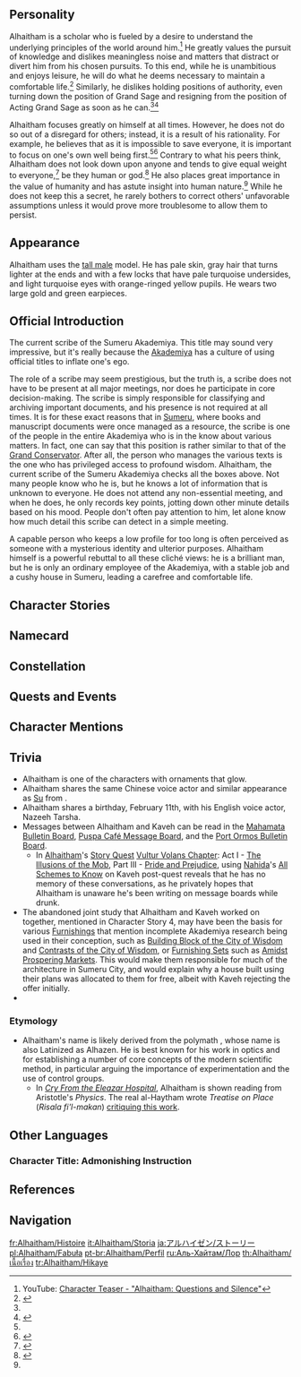 {{CharacterTabs}}
{{Quote|The current scribe of the Sumeru Akademiya, a man endowed with extraordinary intelligence and talent. He lives free &mdash; free from the searching eyes of ordinary people, anyway.|Description from the Official Website<ref>Official ''Genshin Impact'' Website: [https://genshin.hoyoverse.com/en/character/sumeru?char=10 Alhaitham]</ref>}}
==Personality==
{{Quote|The current scribe of the Sumeru Akademiya, a man endowed with extraordinary intelligence and talent. He lives free &mdash; free from the searching eyes of ordinary people, anyway.|In-game character attributes and profile page text}}
Alhaitham is a scholar who is fueled by a desire to understand the underlying principles of the world around him.<ref>YouTube: [https://youtu.be/JeOJi3tNIDs Character Teaser - "Alhaitham: Questions and Silence"]</ref> He greatly values the pursuit of knowledge and dislikes meaningless noise and matters that distract or divert him from his chosen pursuits. To this end, while he is unambitious and enjoys leisure, he will do what he deems necessary to maintain a comfortable life.<ref name=":0">{{Ref/Quest|A Toast to Victory}}</ref> Similarly, he dislikes holding positions of authority, even turning down the position of Grand Sage and resigning from the position of Acting Grand Sage as soon as he can.<ref name=":0" /><ref name=":1">{{Ref/Quest|Pride and Prejudice}}</ref>

Alhaitham focuses greatly on himself at all times. However, he does not do so out of a disregard for others; instead, it is a result of his rationality. For example, he believes that as it is impossible to save everyone, it is important to focus on one's own well being first.<ref name=":1" /><ref name=":2">{{Ref/Quest|Cry From the Eleazar Hospital}}</ref> Contrary to what his peers think, Alhaitham does not look down upon anyone and tends to give equal weight to everyone,<ref name=":3">{{Ref/Quest|A Thorough Investigation}}</ref> be they human or god.<ref>{{Ref/VO|Alhaitham|About Lesser Lord Kusanali}}</ref> He also places great importance in the value of humanity and has astute insight into human nature.<ref name=":1" /> While he does not keep this a secret, he rarely bothers to correct others' unfavorable assumptions unless it would prove more troublesome to allow them to persist.

==Appearance==
{{See also|The Rational}}
<!-- Keep appearance section short and concise. Limit to 3-4 sentences. Outfits should be described on the outfit pages. -->
Alhaitham uses the [[:Category:Tall Male Characters|tall male]] model. He has pale skin, gray hair that turns lighter at the ends and with a few locks that have pale turquoise undersides, and light turquoise eyes with orange-ringed yellow pupils. He wears two large gold and green earpieces.

==Official Introduction==
{{Official Introduction
|title     = The art of learning, thinking, and doing
|link      = https://www.hoyolab.com/article/14263691
|character = Alhaitham
}}
{{Quote|I can't deny that he's very smart. However, it's a shame that a man of such talent only pays attention to the truth itself and not to the people around him. Or perhaps this is due to an extraordinary sense of individualism, which causes a lot of problems. For example, he doesn't seem to respect his seniors... Of course, I'm not referring to myself specifically.|[[Kaveh]]}}
The current scribe of the Sumeru Akademiya. This title may sound very impressive, but it's really because the [[Akademiya]] has a culture of using official titles to inflate one's ego.

The role of a scribe may seem prestigious, but the truth is, a scribe does not have to be present at all major meetings, nor does he participate in core decision-making. The scribe is simply responsible for classifying and archiving important documents, and his presence is not required at all times. It is for these exact reasons that in [[Sumeru]], where books and manuscript documents were once managed as a resource, the scribe is one of the people in the entire Akademiya who is in the know about various matters. In fact, one can say that this position is rather similar to that of the [[Grand Conservator]]. After all, the person who manages the various texts is the one who has privileged access to profound wisdom.
Alhaitham, the current scribe of the Sumeru Akademiya checks all the boxes above. Not many people know who he is, but he knows a lot of information that is unknown to everyone. He does not attend any non-essential meeting, and when he does, he only records key points, jotting down other minute details based on his mood. People don't often pay attention to him, let alone know how much detail this scribe can detect in a simple meeting.

A capable person who keeps a low profile for too long is often perceived as someone with a mysterious identity and ulterior purposes. Alhaitham himself is a powerful rebuttal to all these cliché views: he is a brilliant man, but he is only an ordinary employee of the Akademiya, with a stable job and a cushy house in Sumeru, leading a carefree and comfortable life.

==Character Stories==
{{Character Story
|title1        = Character Details
|text1         = <p>A capable person who keeps a low profile for too long is often perceived as someone with a mysterious identity and ulterior purposes. Alhaitham himself is a powerful rebuttal to all these cliché views: He is a brilliant man, but he is only an ordinary employee of the Akademiya, with a stable job and a cushy house in Sumeru, leading a carefree and comfortable life.</p><!--
              --><p>Sometimes, people find it next to impossible to catch the current scribe in his office. Little do they know about the scribe, other than his name, "Alhaitham," and that he is supposed to be present during work hours. The fact is, no one knows his whereabouts, and all they can do is leave documents and files on his desk.</p><!--
              --><p>Alhaitham couldn't be more satisfied with how things are. The man might be at home or in the library, but he'll never appear where people wish him to be.</p><!--
              --><p>Having an entirely unpredictable schedule affords undisturbed freedom.</p>
|mention1      = 

|title2        = Character Story 1
|friendship2   = 2
|text2         = <p>The title of a "scribe" may sound impressive to most Akademiya students, but this fancy name is just a product of the Akademiya's culture to use unnecessarily high-flown titles.</p><!--
              --><p>In truth, the scribe does not have to be present at all major meetings, nor does he participate in core decision-making. The scribe is simply responsible for classifying and archiving important documents. However, in Sumeru, where books and manuscript documents were once managed as a resource, the scribe is one of the most "in-the-know" people in the entire Akademiya. One can say that this position is rather similar to that of the Grand Conservator &mdash; after all, the person who manages texts will have privileged access to profound wisdom.</p><!--
              --><p>As the current scribe of the Sumeru Akademiya, Alhaitham acts in perfect compliance with his role: He does not attend any non-essential meetings, and when he is required to be present, he only records key points, jotting down other minute details based on his mood. If the meeting does not affect his personal interests or fails to pique his curiosity, he will not be bothered to give any comments. He does make comments, however, when someone has come up with something offensively foolish &mdash; and one should expect these comments to be more blunt than necessary.</p><!--
              --><p>Such is Alhaitham's life philosophy: Whenever the need for his judgment arises, one must be ready to accept any means and privileges he might require to make that judgment. Fortunately for everyone, Alhaitham notes that he is too lazy to possess too many ambitions.</p><!--
              --><p>All scholars seek knowledge and the truth. Some do so for fame, while others, for ambition. And some others enjoy conquering knowledge and the truth, transcending them, and savoring the sense of superiority in the process. Alhaitham isn't any one of them. He is only driven by what intrigues him. He believes that many scholars have already become lost in their pursuits, taking the truth as a tool or even a shortcut to self-realization.</p><!--
              --><p>However, whether one seeks it or not, the truth is always there, hanging high above the sky like an illuminating star. It is not the end of a trip or the destination of a match. It is and shall remain constant, regardless of human existence. Also, human pursuits will not simply end after certain knowledge has been acquired &mdash; though people never doubt that they can claim the fruit with joy and are prepared to sacrifice everything for it, their desire for knowledge will keep them going.</p><!--
              --><p>Those who fail to see through the truth set themselves on an endless path, while those with clear minds will say: The truth did not come into being to serve anyone, and whoever is unable to harness their desire for knowledge will be destroyed by it. Such is the rule of the Nation of Wisdom. Of course, if you want to blend in, you are welcome to fake such a posture.</p>
|mention2      = 

|title3        = Character Story 2
|friendship3   = 3
|quest3        = The Illusions of the Mob
|text3         = <p>To the people of Sumeru, those who played a part in the operation to save Lesser Lord Kusanali are deemed to be heroes. However, a great many who make such compliments don't really know the full story. They simply repeat a fragment of a tale that they find inspiring. As one of the protagonists in their stories, Alhaitham has no opinion whatsoever about being a "hero," nor does he believe that these stories are worth talking about.</p><!--
              --><p>Meanwhile, Alhaitham has declined the Akademiya's offer to become the Grand Sage multiple times. But given the chaos in Sumeru, Alhaitham eventually agreed to serve as Acting Grand Sage temporarily.</p><!--
              --><p>It already defied common logic for someone to refuse the titles of Sage and Grand Sage, and yet Alhaitham went further still, resigning and returning to his humble role as Scribe at the agreed-upon time instead of clinging to power.</p><!--
              --><p>If he did manage to gain anything from it at all, it was the financial benefits: His salary stayed the same after his resignation, not to mention the several high-quality research projects that he was able to complete on his own. There is no doubt, then, that he will lead a well-off life. In addition, his interpersonal relationships have also improved, as he has more or less befriended the other participants in the archon-saving operation &mdash; they have gotten close to the point where Alhaitham might greet these people with a nod or two when he sees them.</p><!--
              --><p>Sometimes, Lesser Lord Kusanali will also invite Alhaitham to the Sanctuary of Surasthana to discuss various matters. He has met many people there: the General Mahamatra Cyno, the mercenary Dehya, and Nilou, star of the Zubayr Theater. Nilou even once asked him: "How did you manage to come up with such a bold plan? When I think back on it, we were all quite lucky to not get hurt..."</p><!--
              --><p>Nilou hesitated before she continued, and Alhaitham understood her confusion, for anyone would have wondered how he could have stayed unscathed despite the influence of the Divine Knowledge Capsule. But in Alhaitham's eyes, he was never in danger, for he had never used any capsules.</p><!--
              --><p>As for how he had managed to do that, it was all thanks to his role as the scribe. As a scholar lucky enough to have read the Akasha's system manual, he had studied the headset and Canned Knowledge, such that he knew how to alter the status signal of the Akasha. He had even once thought of reversing the holographic shield of the Akasha Terminal and projecting it to the back of his head to offer protection from attacks on that front.</p><!--
              --><p>It has been proven that a plan lays the foundation for everything, and that prior research lays the foundation for a plan. Alhaitham, who had no interest in boasting about how he remained unscathed, answered Nilou's question with another: "As far as I know, Cyno and Dehya are also curious about this, yet you are the only one who has raised this question. Were they just too shy to ask me themselves?"</p>
|mention3      = Cyno,Dehya,Lesser Lord Kusanali,Nilou

|title4        = Character Story 3
|friendship4   = 4
|text4         = <p>Alhaitham seldom discusses personalities or dispositions with others. He believes that the prevalent theories about them are wrong. Suppose someone insists that one's character has nothing to do with their abilities and opinions, the person with such a view will find themselves unable to judge any aspect of another person. A smart person will often hold different attitudes towards a foolish person and another smart person, and the foolish often think differently when facing success and failure. People's views on Alhaitham are proof of this point &mdash; given his superb talents and egocentric personality, no one wants to get too close to him, but still, they see him as an outstanding scholar.</p><!--
              --><p>This is exactly the public image Alhaitham desires. Many scholars are rigid and inflexible, but Alhaitham is not one of them. As a matter of fact, his occasional sarcasm in part reflects his philosophy. Society (or the collective) relies on rules to regulate individuals, and language is one of these regulative tools. Turning language against its original design serves to challenge unreasonable rules, and one can thus stay out of trouble.</p><!--
              --><p>The word "talented" is abused within the Akademiya, and so are "born differently," "touched by the archon," and such... In Sumeru, one's talents are a trial. Outstanding talent is not necessarily seen as a perfect gift, but it also divides people. For instance, to compliment someone with unimaginable achievements, ordinary folk often call them a "genius," or "superhuman," or a "prodigy"... But upon reflection, one will soon notice another layer of meaning that even the speakers themselves have not realized: That the talented and the ordinary are categorically different.</p><!--
              --><p>If someone is capable of things that others aren't, they must have been endowed with some special abilities and gifts. Excessive compliments for and wild imagination regarding outstanding people only serve to alienate them. "They are successful because they are different" &mdash; such is the typical excuse favored by underachievers. These ignorant notions mean nothing to Alhaitham. Though he does know his way around people, he will not waste his time on such trivial matters.</p><!--
              --><p>Rules define borders and set limits. Yet these rules should not be judged solely on the number of people they limit. Therefore, Alhaitham has come up with his own set of rules with which he perceives everything and challenges the world. It is the crystallization of his philosophy. To maintain these rules of his own fashioning, Alhaitham acts on his own will and deals with anything that appears harmful in his eyes.</p><!--
              --><p>Only with objective judgment can one see the truth. By acknowledging the differences between individuals and recognizing differing levels of capabilities and mental capacities, one will discover the answer right away: Judgment from others is inconsequential, but to leave the right of judgment in others' hands is equal to denying oneself. To be "different" should not simply be a label given to you by others. Rather, the talented should have long understood that their uniqueness is also a gift.</p><!--
              --><p>To put it another way, when a talented person truly understands that they are different and that they are indisputably ingenious, only then can they truly understand the value of their abilities. And as for cowards who remain blinded by perspectives advocated by the great majority, they have not yet found their true selves.</p>
|mention4      = 

|title5        = Character Story 4
|friendship5   = 5
|text5         = <p>To live a peaceful and comfortable life, one must meet a few requirements first: Congruous personality and logic, adequate fighting prowess, a slow-paced job, and a cushy house in the vicinity of one's office.</p><!--
              --><p>Alhaitham has checked all the boxes above. He would never deny that no place suits him better than the Nation of Wisdom, where social capital is linked to one's academic abilities.</p><!--
              --><p>[[Alhaitham's Home|His current house]], which is located near the Akademiya, is one of the academic resources that he gained through promising research projects. This house's story dates back to Alhaitham's student years. If his classmates still remember him, they will recall that he was not one to mingle with the crowd. As a result, he has only participated in one joint research project. Despite its eventual success, the project resulted in a huge quarrel and a parting of ways. Little do people know about Alhaitham's part in this story, though they might be acquainted with the other protagonist: The Kshahrewar architect Kaveh.</p><!--
              --><p>This academic incident is not very widely-known &mdash; and in truth, the tale of two geniuses falling out due to differing perspectives is an all-too-familiar one in the Akademiya. But even though their collaboration did fall through, neither of them will deny the other party's exceptional brilliance. As for their research, the Akademiya would later transfer the relevant assets to the researchers involved as per regulation.</p><!--
              --><p>Although the two did not continue that research, its great success in the early stage still serves as compelling proof of Alhaitham's academic ability. Later, the Akademiya even used this project, which they had forgotten to cancel, as a reference for allocating housing resources, and as such, Alhaitham was given a very decent house befitting his participation in this ingenious project. But the other contributor, Kaveh, had never approached Alhaitham regarding that allocation. It wasn't until later that Kaveh had someone inform Alhaitham and the Akademiya that he was not in want of a house and thus had no use of this property.</p><!--
              --><p>When next they met, Kaveh had gone bankrupt. According to Alhaitham, this former friend of his possesses a personality and values that are not congruous with his abilities. The two differ on too many things and cannot reach a consensus even today.</p><!--
              --><p>Allowing Kaveh to stay in this house provides Alhaitham with an interesting research topic: Legally and socially speaking, since Kaveh has previously forfeited the right to his half of this house, he should pay the landlord during his stay. However, paying rent would, to some extent, deny his contribution to the research, which contradicts the academic spirit.</p><!--
              --><p>An intriguing matter to consider, but Alhaitham has no interest in the answer. Thus, he has taken his broke former colleague in, collects rent as the rightful landlord, and gives his colleague some household chores. He is well aware of the dissatisfaction Kaveh might have, but it matters not to him. As far as Alhaitham is concerned, Kaveh is a familiar face, similarly lacks familial attachments, and is the polar opposite of himself as a scholar &mdash; that is to say, an excellent mirror. Human vision is limited, but it can be perfected through the presence of another genius. Taking this opportunity, Alhaitham will be able to observe other aspects of this world and thus understand more things that may have otherwise been unfathomable.</p>
|mention5      = Kaveh

|title6        = Character Story 5
|friendship6   = 6
|text6         = <p>The Nation of Wisdom places academics and knowledge above everything else. As such, a scholar acknowledged by others within the Akademiya usually possesses a higher social status. Alhaitham was born to just such a family of well-received scholars. His parents died very early in an accident, and he was raised by his grandmother, a Kshahrewar scholar.</p><!--
              --><p>Alhaitham doesn't have many recollections of his parents. He learned from his grandmother that they were both employed by the Akademiya, with his father being a mentor in Haravatat and his mother, a renowned scholar in Vahumana.</p><!--
              --><p>Alhaitham has inherited his parents' intelligence, and he was always the sharp kid amongst his peers, so much so that he started reading abstruse academic journals at around the age of seven. Having noticed his exceptional talents, Alhaitham's grandmother suggested that he attend school early. However, it only took half a day in the Akademiya for little Alhaitham to report this back to his grandmother: Everyone he met there was boring and he preferred reading alone to listening to their meaningless courses. Alhaitham's grandmother saw his parents' talents and personalities in him, and agreed to let him stay home to be self-taught.</p><!--
              --><p>To Alhaitham, "to be self-taught" means to read, break down, reorganize, and question. Due to his family background, he was lucky to be exposed to books made of paper. Interestingly enough, he takes more pleasure in reading his grandmother's hard-copy collections than obtaining knowledge from the Akasha directly.</p><!--
              --><p>As opposed to the Akasha, books are inflexible and rigid, and there is no guarantee that their contents are error-free either. To use such a medium of knowledge is to dance with potential misinformation. The majority of people in Sumeru hate this, but Alhaitham derives great enjoyment from it. It was from reading that he acquired the ability to learn, analyze, and even rectify, and ultimately, he has learned to question. If the rustic and primitive method known as reading is ever any trouble, it is trouble that Alhaitham appreciates.</p><!--
              --><p>Alhaitham's grandmother told him: "You and your father both like reading. Now, I can't say if the two of you have been given too much share of wisdom or not, but always remember that being different is a gift."</p><!--
              --><p>Knowledge is to be recognized, pursued, and trusted, but one should never forget to question it. Perhaps only those who come to such an understanding will not be easily moved by Canned Knowledge and other convenient knowledge media. And only someone who had already met these prerequisites would have casually read the Akasha manual sealed deep within the House of Daena.</p><!--
              --><p>As Alhaitham's grandmother had said, books contain useless information, and sometimes in large amounts, but his sharp mind will sift through them &mdash; and if a book he has read lingers in his memory, it will come in handy one day.</p><!--
              --><p>After his grandmother's passing, Alhaitham managed her funeral on his own, inheriting her properties and her small library. Before she passed away, Alhaitham's grandmother gave him this earnest blessing: "You are such a smart child. Many such people have large egos and a propensity to act on their own. You are outstanding and possess a broader horizon than ordinary people. This is not a bad thing, but you must take care to have a clearer mind than others. You must understand that vain pursuits are but dust, and that you must discern your path with the greatest of wisdom."</p><!--
              --><p>Later, Alhaitham applied for the Akademiya and was immediately admitted, scoring high marks in the Haravatat entrance exam. He was informed that his grandmother had also applied for him to be able to attend classes in other Darshans. Following his late grandmother's advice, Alhaitham has always kept a low profile and a clear mind, and always makes decisions for himself.</p><!--
              --><p>Years later, when Alhaitham moved into his new house, he brought all those books over. While sorting through them, he flipped through a few that he had read long ago. The journals that had well-wishes written on their title pages were from his mother's collection, and the ones with reference materials inserted between pages and notes on the margins had once belonged to his father. On top of them, there was a thick book with an exquisite, emerald-colored cover. On the title page, his grandmother had written thus: May my child Alhaitham lead a peaceful life.</p>
|mention6      = 

|title7        = The Doer's Belt Pouch
|friendship7   = 4
|text7         = <p>A sturdy and durable green belt pouch.</p><!--
              --><p>People often mistake it for a wide belt, an impression perhaps reinforced by its color being in perfect harmony with Alhaitham's outfit.</p><!--
              --><p>There are only a few things in this pouch: Keys, some recent read of Alhaitham's, and a portable music player that goes with his headphones.</p><!--
              --><p>Alhaitham personally made the music player when he first became the scribe, and it is connected to the headphones via cables of the same color. He sometimes uses the gadget to play music, and other times, to block noise.</p>
|mention7      = 

|title8        = Vision
|friendship8   = 6
|text8         = <p>"The value of language is not limited to words. A unified language helps to govern thoughts. Language is the bottom line, rules, weapons, and violence. By making our language unique, we can open up a special path to the relative completion of minds.</p><!--
              --><p>Governing thoughts may appear meaningless to some, but to others, it has a very significant meaning. Individuals' pursuit of uniqueness gives rise to various languages and media. People are controlled by language under many circumstances."</p><!--
              --><p>As Alhaitham flipped through these pages, reaching the end of the book and its back cover, he realized that an intricate ornament had been underneath the tome this whole time.</p><!--
              --><p>Of course, he knew what it was &mdash; a Vision, the proof of one's power. However, this item did not mean much to him.</p><!--
              --><p>A believer might have perceived this divine item to be a thing most lofty, but to him, it was no more than a useful tool.</p><!--
              --><p>Alhaitham was out on a research trip when he was given the Vision.</p><!--
              --><p>He didn't plan to dwell too much on it. It belonged to him, after all, so what difference would it make if he checked on it tomorrow, as opposed to today?</p><!--
              --><p>And just like the knowledge he has acquired, what he has obtained shall always remain in his possession.</p>
|mention8      = 
}}

==Namecard==
{{Namecard|Alhaitham: Enlightenment}}

==Constellation==
{{Constellation Lore|Vultur Volans}}

==Quests and Events==
{{Quests and Events
|Where the Boat of Consciousness Lies = cutscene
}}

==Character Mentions==
{{Character Mentions}}

==Trivia==
* Alhaitham is one of the characters with ornaments that glow. {{Transclude|The Rational|Glowing Ornaments|section=1}}
* Alhaitham shares the same Chinese voice actor and similar appearance as [[w:c:honkaiimpact3:Su|Su]] from ''{{w|Honkai Impact 3rd}}''.
* Alhaitham shares a birthday, February 11th, with his English voice actor, Nazeeh Tarsha.
* Messages between Alhaitham and Kaveh can be read in the [[Mahamata Bulletin Board]], [[Puspa Café Message Board]], and the [[Port Ormos Bulletin Board]].
** In [[Alhaitham]]'s [[Story Quest]] [[Vultur Volans Chapter]]: Act I - [[The Illusions of the Mob]], Part III - [[Pride and Prejudice]], using [[Nahida]]'s [[All Schemes to Know]] on Kaveh post-quest reveals that he has no memory of these conversations, as he privately hopes that Alhaitham is unaware he's been writing on message boards while drunk.
* The abandoned joint study that Alhaitham and Kaveh worked on together, mentioned in Character Story 4, may have been the basis for various [[Furnishing]]s that mention incomplete Akademiya research being used in their conception, such as [[Building Block of the City of Wisdom]] and [[Contrasts of the City of Wisdom]], or [[Furnishing Set]]s such as [[Amidst Prospering Markets]]. This would make them responsible for much of the architecture in Sumeru City, and would explain why a house built using their plans was allocated to them for free, albeit with Kaveh rejecting the offer initially.
* {{Character Furnishing Mentions}}

===Etymology===
* Alhaitham's name is likely derived from the {{w|Islamic Golden Age}} polymath {{w|Ibn al-Haytham|Ḥasan Ibn al-Haytham}}, whose name is also Latinized as Alhazen. He is best known for his work in optics and for establishing a number of core concepts of the modern scientific method, in particular arguing the importance of experimentation and the use of control groups.
** In ''[[Cry From the Eleazar Hospital]]'', Alhaitham is shown reading from Aristotle's ''Physics''. The real al-Haytham wrote ''Treatise on Place'' (''Risala fi'l-makan'') [https://www.cambridge.org/core/journals/arabic-sciences-and-philosophy/article/in-defence-of-the-sovereignty-of-philosophy-albaghdadis-critique-of-ibn-alhaythams-geometrisation-of-place/29042F82257DE057730816D96ADCE80C critiquing this work].
<!--
==Notes==
{{Reflist|note=1}}
-->

==Other Languages==
===Character Title: Admonishing Instruction===
{{Other Languages
|en      = Admonishing Instruction
|zhs     = 诲韬诤言
|zhs_rm  = Huìtāo Zhēngyán
|zht     = 誨韜諍言
|zht_rm  = Huìtāo Zhēngyán
|zh_tl   = Instructive Strategy, Forthright Admonition
|ja      = 権謀教戒
|ja_rm   = Kenbou Kyoukai
|ja_tl   = Power Struggle, Instructive Tactics
|ko      = 충고와 직언
|ko_rm   = Chunggowa Jigeon
|ko_tl   = Advice and Outspoken Comments
|es      = El Instructor Severo
|es_tl   = The Severe Instructor
|fr      = Instruction d'admonestation
|fr_tl   = Instruction of Admonition
|ru      = Голос разума
|ru_tl   = Voice of Reason
|th      = คำวิจารณ์ซ่อนคม
|th_rm   = Kham Wi-chan Son Khom
|th_tl   = A Hidden-Connotation Criticism
|vi      = Lời Khuyên Tận Tình
|vi_tl   = Hearty Advice
|de      = Vertreter mahnender Worte
|de_tl   = Representative of Admonitory Words
|id      = Admonishing Instruction
|pt      = Reprimenda Instrutiva
|pt_tl   = 
|tr      = Uyarı Talimatı
|tr_tl   = 
|it      = Insegnamento austero
|it_tl   = Austere Teaching
}}

==References==
{{Reflist}}

==Navigation==
{{Character Navbox|link type=lore}}

[[fr:Alhaitham/Histoire]]
[[it:Alhaitham/Storia]]
[[ja:アルハイゼン/ストーリー]]
[[pl:Alhaitham/Fabuła]]
[[pt-br:Alhaitham/Perfil]]
[[ru:Аль-Хайтам/Лор]]
[[th:Alhaitham/เนื้อเรื่อง]]
[[tr:Alhaitham/Hikaye]]